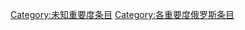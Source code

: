 {{Articles by Importance|topic=俄罗斯|format=toc}}
{{Wikipedia category}}
{{emptycat}}
[[Category:未知重要度条目|Category:未知重要度条目]]
[[Category:各重要度俄罗斯条目|Category:各重要度俄罗斯条目]]